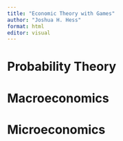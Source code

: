 ```yaml
---
title: "Economic Theory with Games"
author: "Joshua H. Hess"
format: html
editor: visual
---
```


# Probability Theory

# Macroeconomics

# Microeconomics
